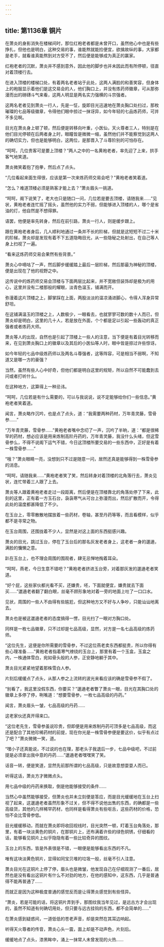 ```yaml
---
---
---
```

title: 第1136章 铜片
---



在萧炎的身影消失在楼梯间时，那位红袍老者都是未曾开口，虽然他心中也是有些挣扎，但他也是明白，这种交易的事，谁能熬就能捡便宜，欲擒故纵的事，大家都是老手，就看谁真能熬到对方受不了，然后便是能够成为真正的赢家。

红袍老者的沉默，萧炎并不感到意外，因此他的脚步也并未因此而有所停顿，径直对着顶楼行去。

在进入顶楼的楼梯口处，有着两名老者站于此处，这两人满脸的和善笑容，但身体上的袍服显示着他们是这交易会的人，他们胸口上，并没有炼药师徽章，可从那弥漫而出的磅礴斗气来看，这两人明显是两名实力强横的斗宗强者。

这两名老者见到萧炎一行人，先是一怔，旋即目光迅速地在萧炎胸口处扫过，那枚璀璨的七品等级徽章，令得他们眼中掠过一抹讶异，如今年轻的七品炼药师，可并不多见啊。

目光在萧炎身上顿了顿，然后便是转移向叶重，小医仙，天火尊者三人，特别是在他们目光停顿在后两者身上时，眼瞳皆是微微一缩，虽然他们并不能察觉到这两人的确切实力，但也是能够明白，这两位，是那晋入了斗尊阶别的可怕存在。

“呵呵，几位贵客可是要上顶楼？”两人之中的一名黄袍老者，率先迎了上来，拱手客气地笑道。

萧炎微笑着抱了抱拳，然后点了点头。

“几位看起来面生得很，应该是第一次来炼药师交易会吧？”黄袍老者笑着道。

“怎么？难道顶楼必须是熟客才能上去？”萧炎眉头一挑道。

“呵呵，阁下说笑了，老大也只是随口一问，几位若是要去顶楼，请随我来……”见状，黄袍老者连忙摇了摇头，虽然他的实力不弱，但能够进入顶楼的人，哪个是省油的灯，他自然是不想得罪。

语罢，他便是率先转身，然后在前引路，萧炎一行人，则是缓步跟上。

跟在黄袍老者身后，几人顺利地通过一条并不长的阶梯，但就是这短短不过二十米的阶梯，萧炎却是发现有着不下五道隐晦目光，从一些隐秘之处射出，在自己等人身上扫视了一遍。

“看来这炼药师交易会果然有些背景。”

萧炎心中嘀咕了一声，然后脚步缓缓踏上最后一层阶梯，然后那最为神秘的顶楼，便是出现在了他的视野之中。

这传说中的炼药师交易会顶楼与下面两层比起来，并不宽敞但装饰却是极为的用心，这里并没有二楼那般的耀眼，淡青色温玉，铺满而开。

弥漫着这片顶楼之上，脚掌踩在上面，两股淡淡的温凉涌进脚心，令得人浑身异常舒坦。

在这铺满温玉的顶楼之上，人数极少，一眼看去，也就寥寥可数的数十人而已，但萧炎却是明白，这里的几十人，若是放在外面，个个都是足以引起一些轰动的真正强者或者炼药大师。

萧炎等人的出现，自然也是引起了顶楼上一些人的注意，当下便是有着目光转移而来，在见到萧炎胸口上的徽章以及其后的小医仙等人时，眼中皆是掠过许些惊讶。

如今年轻的七品中级炼药师以及两名斗尊强者，这等阵容，可是相当不弱啊，不知道又是哪一方的豪强？

当然，虽然有些人心中好奇，但他们都是明白这里的规矩，所以自然不可能蠢到去问或者打听什么。

在这种地方，这算得上一种忌讳。

“呵呵，几位若是有什么需要的，可以与我说说，说不定能够给你们一些信息。”黄袍老者笑着道。

闻言，萧炎略作沉吟，也是点了点头，道：“我需要两种药材，万年青灵藤，雪骨参……”

“万年青灵藤，雪骨参……”黄袍老者嘴中念叨了一声，沉吟了半晌，道：“都是很稀罕的药材，想必应该是用来炼制高阶丹药的，万年青灵藤，我没什么头绪，但这雪骨参么，不得不说阁下运气不错，今日这顶楼所要交易的一些东西中，正好是有着一株雪骨参……”

“哦？”萧炎眼睛一亮，没想到只不过是随意一问，居然还真是能够得到一株雪骨参的消息。

“呵呵，请随我来……”黄袍老者笑了笑，然后转身对着顶楼的北角落行去，萧炎见状，连忙带着三人跟了上去。

萧炎等人跟着黄袍老者走过一段距离，然后便是在顶楼靠北的角落处停了下来，此刻的这里，正有着一方玉石台，袅袅寒气从可台上弥漫而出，然后扩散而开，令得此处的温度都甚降低了不少。

在玉台上，零零散散地摆放着一些药材，卷轴，甚至丹药等等，而且看模样，似乎都不是寻常之物。

在玉台周围，还围拢着不少人，显然是对这上面的东西挺感兴趣。

萧炎的目光，跳过玉台，停在了玉台后的那名灰发老者身上，这老者一身的邋遢，满脸的慵懒之意。

趴在玉台上，也不理会周围的围观者，肆无忌惮地掏着耳朵。

“呵呵，燕老，今日生意不错吧？”黄袍老者挤进玉台旁，对着那灰发的邋遢老者笑道。

“好个屁，这些家伙都光看不买，还嫌贵，呸，下面就便宜，嫌贵就去下面买……”邋遢老者翻了翻白眼，丝毫不顾形象地对着一旁的地面上吐了一口口水。

见状，周围的一些人不由得有些尴尬，但这种地方又不好与人争吵，只能讪讪地离去。

萧炎也是被这邋遢老者的态度搞得一愣，目光扫了一眼对方胸口处。

同样是一枚七品徽章，只不过却是七品高级，显然，对方是一名七品高级的炼药师。

“这位先生，这便是你所需要的雪骨参，不过这位燕老卖东西都挺贵，所以你得有些心理准备……”黄袍老者指着寒气缭绕的玉台上，那里有着一个玉盒，玉盒之内，一株通体雪白，宛如骨头般的人参，正安静地躺于其中。

萧炎目光紧紧地望着那株雪白人参。

片刻后缓缓点了点头，从那人参之上流转的波光来看应该的确是雪骨参不假了。

“别看了，我这里没假东西，你要买？”邋遢老者瞥了萧炎一眼，目光在其胸口处的徽章上多停了停，咧嘴道：“想要雪骨参，一枚七品高级的丹药。”

闻言，萧炎眉头一皱，七品高级的丹药……

这老家伙还真开得来口。

“这位老先生，雪骨参虽说珍贵，但即便是用来炼制丹药可顶多是七品高级，而这还是配合了其他珍稀药材的前提，现在你光是一株雪骨参便是要这价，似乎有点过了吧？”萧炎微微一笑，道。

“嘿小子还真能说，不过说的也在理，那老头子我退后一步，七品中级吧，不过前提是必须拿出我中意的丹药……”邋遢老者嘿嘿笑了笑。

话音一转，便是笑道，显然先前那所谓的七品高级，只是故意想耍耍人而已。

听得这话，萧炎方才微微点头。

用七品中级的丹药来换取，倒是他能够接受的条件……

当然心中虽然能够接受，但萧炎也并未立刻便是答应，而是目光缓缓地在玉台上扫视了起来，这邋遢老者虽然形象不过关，但不得不说他出售的东西，的确都是一些高级货，其他的几样稀罕药材，也同样是看得萧炎有些呕舌，这些药材的价格，恐怕不会比雪骨参低。

目光缓缓移动，而就在萧炎即将收回视线时，目光突然一顿，盯着玉台角落处，那里，有着一块淡黄色的铜片，在那铜片上，还布满着许些的绿色铜锈，仔细看的话，能够看见铜片上似乎隐隐有着一些比较奇异的图纹。

玉台上的东西，皆是外表很是不错，一眼便是能够看出东西的不凡。

唯有这块淡黄色铜片，显得如同宝贝堆的垃圾一般，丝毫不引人注意。

萧炎目光在这铜片上停了停，眉头也是微皱，他发现自己在仔细观测了一番后，居然也是没有看出这铜片有什么不对劲的地方，在他的感知中，这东西，几乎是普通得不能再普通了……

而就正是因为这种极度普通的感觉反而是让得萧炎感觉到有些怪异。

“萧炎，若是可能的话，将这铜片弄到手，那图纹我当年见过，是远古方才会出现的，虽然不知道有何确切用处，但只要与远古挂钩的东西，都不会简单的……”

在萧炎感到疑惑间，一道低低的苍老声音，却是突然在其耳边响起。

听得天火尊者的传音，萧炎心头一震，面上却是不动声色，片刻后。

缓缓地点了点头，漆黑眸中，涌上一抹常人未曾发现的火热……